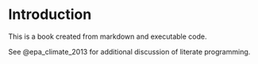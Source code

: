 # Introduction

This is a book created from markdown and executable code.

See @epa_climate_2013 for additional discussion of literate programming.
